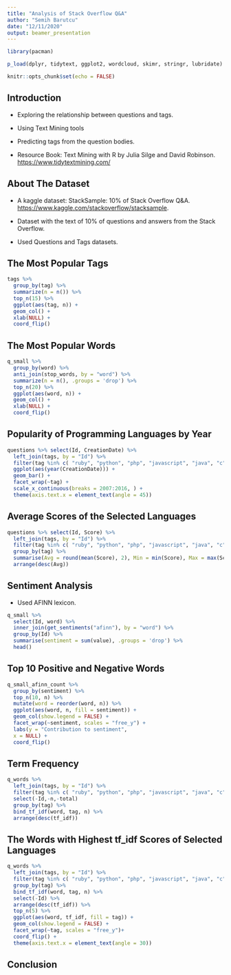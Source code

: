 ---
title: "Analysis of Stack Overflow Q&A"
author: "Semih Barutcu"
date: "12/11/2020"
output: beamer_presentation
---

```{r warning=F, message=F}
library(pacman)

p_load(dplyr, tidytext, ggplot2, wordcloud, skimr, stringr, lubridate)
```

```{r setup, include=FALSE}
knitr::opts_chunk$set(echo = FALSE)
```


## Introduction

- Exploring the relationship between questions and tags.

- Using Text Mining tools

- Predicting tags from the question bodies.

- Resource Book: Text Mining with R by Julia Silge and David Robinson. <https://www.tidytextmining.com/>

## About The Dataset

- A kaggle dataset: StackSample: 10% of Stack Overflow Q&A. <https://www.kaggle.com/stackoverflow/stacksample>.

- Dataset with the text of 10% of questions and answers from the Stack Overflow.

- Used Questions and Tags datasets.

## The Most Popular Tags

```{r, message=F}
tags %>%  
  group_by(tag) %>% 
  summarize(n = n()) %>% 
  top_n(15) %>% 
  ggplot(aes(tag, n)) +
  geom_col() +
  xlab(NULL) +
  coord_flip()
```

## The Most Popular Words

```{r, message=F}
q_small %>%  
  group_by(word) %>% 
  anti_join(stop_words, by = "word") %>% 
  summarize(n = n(), .groups = 'drop') %>%
  top_n(20) %>% 
  ggplot(aes(word, n)) +
  geom_col() +
  xlab(NULL) +
  coord_flip()
```

## Popularity of Programming Languages by Year

```{r}
questions %>% select(Id, CreationDate) %>%
  left_join(tags, by = "Id") %>%
  filter(tag %in% c( "ruby", "python", "php", "javascript", "java", "c")) %>%
  ggplot(aes(year(CreationDate))) +
  geom_bar() +
  facet_wrap(~tag) +
  scale_x_continuous(breaks = 2007:2016, ) + 
  theme(axis.text.x = element_text(angle = 45))

```

## Average Scores of the Selected Languages

```{r message=F}
questions %>% select(Id, Score) %>%
  left_join(tags, by = "Id") %>%
  filter(tag %in% c( "ruby", "python", "php", "javascript", "java", "c")) %>%
  group_by(tag) %>%
  summarise(Avg = round(mean(Score), 2), Min = min(Score), Max = max(Score), Q_025 = quantile(Score, 0.025), Q_975 = quantile(Score, 0.975) ) %>%
  arrange(desc(Avg))
```


## Sentiment Analysis

- Used AFINN lexicon.

```{r}
q_small %>% 
  select(Id, word) %>%
  inner_join(get_sentiments("afinn"), by = "word") %>%
  group_by(Id) %>%
  summarise(sentiment = sum(value), .groups = 'drop') %>%
  head()
```



## Top 10 Positive and Negative Words

```{r}
q_small_afinn_count %>%
  group_by(sentiment) %>%
  top_n(10, n) %>%
  mutate(word = reorder(word, n)) %>%
  ggplot(aes(word, n, fill = sentiment)) +
  geom_col(show.legend = FALSE) +
  facet_wrap(~sentiment, scales = "free_y") +
  labs(y = "Contribution to sentiment",
  x = NULL) +
  coord_flip()
```

## Term Frequency

```{r message=F, warning=F}
q_words %>%
  left_join(tags, by = "Id") %>%
  filter(tag %in% c( "ruby", "python", "php", "javascript", "java", "c")) %>%
  select(-Id,-n,-total)
  group_by(tag) %>%
  bind_tf_idf(word, tag, n) %>% 
  arrange(desc(tf_idf)) 
```

## The Words with Highest tf_idf Scores of Selected Languages

```{r message=F, warning=F}
q_words %>%
  left_join(tags, by = "Id") %>%
  filter(tag %in% c( "ruby", "python", "php", "javascript", "java", "c")) %>%
  group_by(tag) %>% 
  bind_tf_idf(word, tag, n) %>%
  select(-Id) %>%
  arrange(desc(tf_idf)) %>%
  top_n(5) %>%
  ggplot(aes(word, tf_idf, fill = tag)) +
  geom_col(show.legend = FALSE) +
  facet_wrap(~tag, scales = "free_y")+
  coord_flip() + 
  theme(axis.text.x = element_text(angle = 30))
```

## Conclusion
























